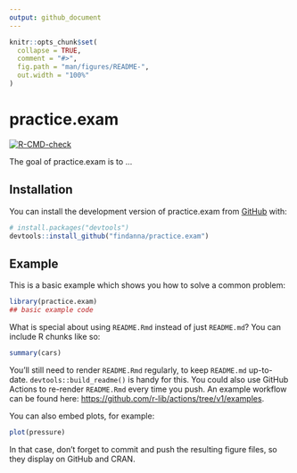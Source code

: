 ```yaml
---
output: github_document
---
```


<!-- README.md is generated from README.Rmd. Please edit that file -->

```r
knitr::opts_chunk$set(
  collapse = TRUE,
  comment = "#>",
  fig.path = "man/figures/README-",
  out.width = "100%"
)
```

# practice.exam

<!-- badges: start -->
[![R-CMD-check](https://github.com/findanna/practice.exam/workflows/R-CMD-check/badge.svg)](https://github.com/findanna/practice.exam/actions)
<!-- badges: end -->

The goal of practice.exam is to ...

## Installation

You can install the development version of practice.exam from [GitHub](https://github.com/) with:

``` r
# install.packages("devtools")
devtools::install_github("findanna/practice.exam")
```

## Example

This is a basic example which shows you how to solve a common problem:

```r
library(practice.exam)
## basic example code
```

What is special about using `README.Rmd` instead of just `README.md`? You can include R chunks like so:

```r
summary(cars)
```

You'll still need to render `README.Rmd` regularly, to keep `README.md` up-to-date. `devtools::build_readme()` is handy for this. You could also use GitHub Actions to re-render `README.Rmd` every time you push. An example workflow can be found here: <https://github.com/r-lib/actions/tree/v1/examples>.

You can also embed plots, for example:

```r
plot(pressure)
```

In that case, don't forget to commit and push the resulting figure files, so they display on GitHub and CRAN.
